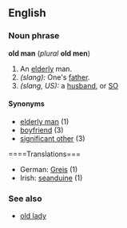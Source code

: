 ==English==

===Noun phrase===
'''old man''' (''plural'' '''old men''')
#An [[elderly]] man.
#''(slang):'' One's [[father]].
#''(slang, US):'' a [[husband]], or [[SO]]

====Synonyms====
*[[elderly man]] (1)
*[[boyfriend]] (3)
*[[significant other]] (3)

====Translations===
*German: [[Greis]] (1)
*Irish: [[seanduine]] (1)

===See also===
*[[old lady]]